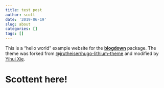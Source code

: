 ```yaml
---
title: test post
author: scott
date: '2019-06-19'
slug: about
categories: []
tags: []
---
```


This is a "hello world" example website for the [**blogdown**](https://github.com/rstudio/blogdown) package. The theme was forked from [@jrutheiser/hugo-lithium-theme](https://github.com/jrutheiser/hugo-lithium-theme) and modified by [Yihui Xie](https://github.com/yihui/hugo-lithium).

# Scottent here!